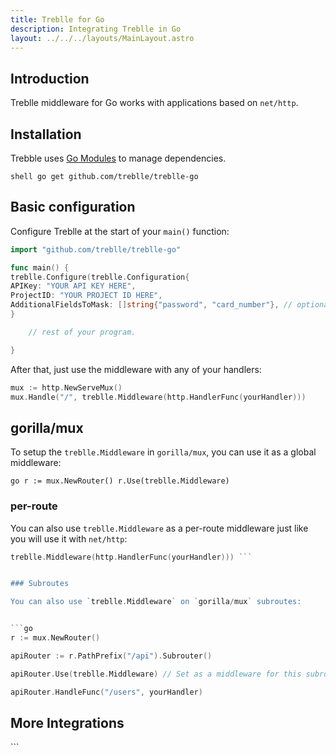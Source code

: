```yaml
---
title: Treblle for Go
description: Integrating Treblle in Go
layout: ../../../layouts/MainLayout.astro
---
```



## Introduction

Treblle middleware for Go works with applications based on `net/http`.

## Installation

Trebble uses [Go Modules](https://github.com/golang/go/wiki/Modules) to manage dependencies.

`shell go get github.com/treblle/treblle-go `

## Basic configuration

Configure Treblle at the start of your `main()` function:

```go
import "github.com/treblle/treblle-go"

func main() {
treblle.Configure(treblle.Configuration{
APIKey: "YOUR API KEY HERE",
ProjectID: "YOUR PROJECT ID HERE",
AdditionalFieldsToMask: []string{"password", "card_number"}, // optional, specify additional fields to mask
}

    // rest of your program.

}

```

After that, just use the middleware with any of your handlers:

```go
mux := http.NewServeMux()
mux.Handle("/", treblle.Middleware(http.HandlerFunc(yourHandler)))
```

## gorilla/mux

To setup the `treblle.Middleware` in `gorilla/mux`, you can use it as a global middleware:

`go r := mux.NewRouter() r.Use(treblle.Middleware) `

### per-route

You can also use `treblle.Middleware` as a per-route middleware just like you will use it with `net/http`:

````go r := mux.NewRouter() r.Handle("/",
treblle.Middleware(http.HandlerFunc(yourHandler))) ```


### Subroutes

You can also use `treblle.Middleware` on `gorilla/mux` subroutes:


```go
r := mux.NewRouter()

apiRouter := r.PathPrefix("/api").Subrouter()

apiRouter.Use(treblle.Middleware) // Set as a middleware for this subroute

apiRouter.HandleFunc("/users", yourHandler)

````

## More Integrations

<TreblleIntegrations />
```
